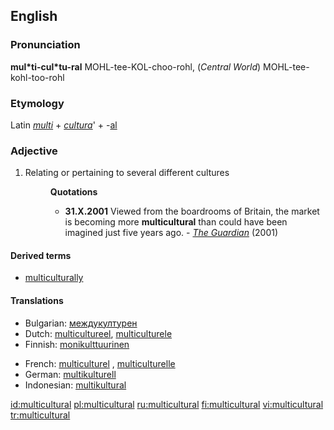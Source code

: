 ==English==

===Pronunciation===
'''mul*ti-cul*tu-ral'''
MOHL-tee-KOL-choo-rohl, (''Central World'') MOHL-tee-kohl-too-rohl

===Etymology===
Latin ''[[multi]]'' + ''[[cultura]]''' + -[[al]]

===Adjective===
{{en-adj}}

# Relating or pertaining to several different cultures
#:'''Quotations'''
#:*'''31.X.2001''' Viewed from the boardrooms of Britain, the market is becoming more '''multicultural''' than could have been imagined just five years ago. - ''[http://www.guardian.co.uk/racism/Story/0,2763,583454,00.html The Guardian]'' (2001)

====Derived terms====
*[[multiculturally]]

====Translations====
{{top}}
*Bulgarian: [[междукултурен]] {{m}}
*Dutch: [[multicultureel]], [[multiculturele]]
*Finnish: [[monikulttuurinen]]
{{mid}}
*French: [[multiculturel]] {{m}}, [[multiculturelle]] {{f}}
*German: [[multikulturell]]
*Indonesian: [[multikultural]]
{{bottom}}

[[id:multicultural]]
[[pl:multicultural]]
[[ru:multicultural]]
[[fi:multicultural]]
[[vi:multicultural]]
[[tr:multicultural]]